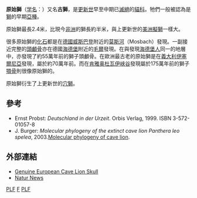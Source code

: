 {{NoteTA
|G1= Country
}}
{{Subspeciesbox
| fossil_range = [[更新世|更新世]]
| image=Panthera leo cf fossilis - radius - Ambrona.JPG
| image_caption=原始狮的[[桡骨|桡骨]]化石
| extinct=是
| genus =Panthera
| species = leo
| species link= 獅
| subspecies= fossilis
| authority = ([[Wilhelm_von_Reichenau|Reichenau]], 1906)
}}
'''原始獅'''（[[学名|学名]]：{{lang|la|''Panthera leo fossilis''}}）又名'''古獅'''，是[[更新世|更新世]]早至中期已[[滅絕|滅絕]]的[[貓科|貓科]]。牠們一般被認為是[[獅|獅]]的早期[[亞種|亞種]]。

原始獅最長2.4米，比現今[[非洲|非洲]]的獅長約半米，與上更新世的[[美洲擬獅|美洲擬獅]]一樣大。

很多原始獅的[[化石|化石]]都是在[[德國|德國]][[威斯巴登|威斯巴登]]附近的[[莫斯河|莫斯河]]（Mosbach）發現。一副接近完整的[[頭顱骨|頭顱骨]]亦在德國[[海德堡|海德堡]]附近的[[毛尔_(巴登-符腾堡州)|毛爾]]發現。在與發現[[海德堡人|海德堡人]]同一的地層中，亦發現了約55萬年前的獅子頭顱骨。在歐洲最古老的原始獅是在[[義大利|義大利]][[伊塞爾尼亞|伊塞爾尼亞]]發現，屬於約70萬年前。而在[[肯雅|肯雅]][[奥杜瓦伊峡谷|奥杜瓦伊峡谷]]發現屬於175萬年前的獅子[[顎骨|顎骨]]則很像原始獅的。

原始獅衍生了上更新世的[[穴獅|穴獅]]。

== 參考 ==
* Ernst Probst: ''Deutschland in der Urzeit''. Orbis Verlag, 1999. ISBN 3-572-01057-8
* J. Burger: ''Molecular phylogeny of the extinct cave lion Panthera leo spelea'', 2003.[https://web.archive.org/web/20061013084526/http://www.uni-mainz.de/FB/Biologie/Anthropologie/Burger_Cave_Lion.pdf Molecular phylogeny of cave lion ]. 

== 外部連結 ==
* [https://web.archive.org/web/20080309010915/http://www.worldmuseumofman.org/cavelion.htm Genuine European Cave Lion Skull]
* [https://web.archive.org/web/20080214071550/http://natur-news.blog.de/?tag=Panthera%20leo%20fossilis Natur News]
{{已滅絕貓科}}
{{Taxonbar}}
[[Category:絕滅物種|PLF]]
[[Category:獅|F]]
[[Category:古動物|PLF]]